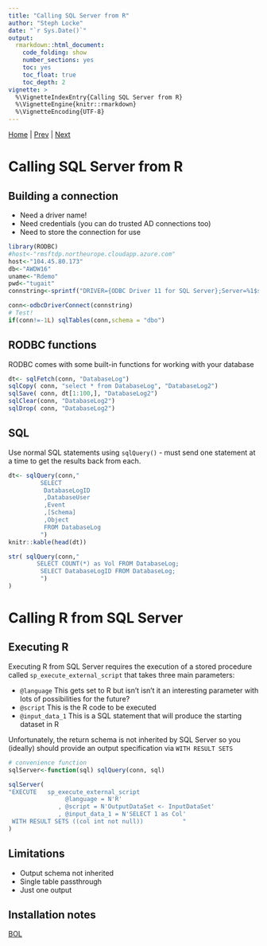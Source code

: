 ```yaml
---
title: "Calling SQL Server from R"
author: "Steph Locke"
date: "`r Sys.Date()`"
output: 
  rmarkdown::html_document: 
    code_folding: show
    number_sections: yes
    toc: yes
    toc_float: true
    toc_depth: 2
vignette: >
  %\VignetteIndexEntry{Calling SQL Server from R}
  %\VignetteEngine{knitr::rmarkdown}
  %\VignetteEncoding{UTF-8}
---
```


[Home](index.html) | [Prev](DataViz.html) | [Next](RFromSQLServer.html)

# Calling SQL Server from R

## Building a connection
- Need a driver name!
- Need credentials (you can do trusted AD connections too)
- Need to store the connection for use
```r
library(RODBC)
#host<-"rmsftdp.northeurope.cloudapp.azure.com"
host<-"104.45.80.173"
db<-"AWDW16"
uname<-"Rdemo"
pwd<-"tugait"
connstring<-sprintf("DRIVER={ODBC Driver 11 for SQL Server};Server=%1$s;Database=%2$s;Uid=%3$s;Pwd=%4$s;",host,db,uname,pwd)

conn<-odbcDriverConnect(connstring)
# Test!
if(conn!=-1L) sqlTables(conn,schema = "dbo")
```

## RODBC functions
RODBC comes with some built-in functions for working with your database
```r
dt<- sqlFetch(conn, "DatabaseLog")
sqlCopy( conn, "select * from DatabaseLog", "DatabaseLog2")
sqlSave( conn, dt[1:100,], "DatabaseLog2")
sqlClear(conn, "DatabaseLog2")
sqlDrop( conn, "DatabaseLog2")
```

## SQL
Use normal SQL statements using `sqlQuery()` - must send one statement at a time to get the results back from each.

```r
dt<- sqlQuery(conn,"
         SELECT 
          DatabaseLogID
          ,DatabaseUser
          ,Event
          ,[Schema]
          ,Object
          FROM DatabaseLog
         ")
knitr::kable(head(dt))
```


```r
str( sqlQuery(conn,"
        SELECT COUNT(*) as Vol FROM DatabaseLog;
         SELECT DatabaseLogID FROM DatabaseLog;
         ")
)
```

# Calling R from SQL Server {.tabset}
## Executing R
Executing R from SQL Server requires the execution of a stored procedure called `sp_execute_external_script` that takes three main parameters:

- `@language` This gets set to R but isn't isn't it an interesting parameter with lots of possibilities for the future?
- `@script` This is the R code to be executed
- `@input_data_1` This is a SQL statement that will produce the starting dataset in R

Unfortunately, the return schema is not inherited by SQL Server so you (ideally) should provide an output specification  via `WITH RESULT SETS`
```r
# convenience function
sqlServer<-function(sql) sqlQuery(conn, sql)
```


```r
sqlServer(
"EXECUTE   sp_execute_external_script
                @language = N'R'
              , @script = N'OutputDataSet <- InputDataSet'
              , @input_data_1 = N'SELECT 1 as Col'
 WITH RESULT SETS ((col int not null))           "
)
```

## Limitations
- Output schema not inherited
- Single table passthrough
- Just one output

## Installation notes
[BOL](https://msdn.microsoft.com/en-us/library/mt604845.aspx)
